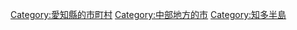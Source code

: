 {{Commonscat|Obu, Aichi}}
{{Catmore}}

{{DEFAULTSORT:Obu-shi}}
[[Category:愛知縣的市町村|Category:愛知縣的市町村]]
[[Category:中部地方的市|Category:中部地方的市]]
[[Category:知多半島|Category:知多半島]]